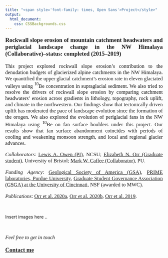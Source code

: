 ---
title: "<span style='font-family: times, Open Sans'>Project</style>"
output: 
  html_document:
    css: CSSBackgrounds.css
---

<style>
body {
text-align: justify}
</style>

<p style="font-family: times, Open Sans; font-size:14pt">
**Rockwall slope erosion of mountain catchment headwaters and periglacial landscape change in the NW Himalaya (Collaborative)–status: completed (2015–2019)** 
</p>
<p style="font-family: times, Open Sans; font-size:12.5pt">
This project explored rockwall slope erosion's contribution to the denudation budgets of glacierized alpine catchments in the NW Himalaya. We quantified the upper glacial catchment's erosion rate in eleven glaciated valleys using $^{10}$Be concentration in supraglacial sediment. We also tried to resolve the drivers of rockwall slope erosion by comparing catchment headwaters' erosion across gradients in lithology, topography, rock uplift, and climate in the northwestern. Our findings show that tectonically driven uplift has moderated the pace of landscape evolution since the formation of the orogen. We also explored the evolution of periglacial fans in the NW Himalaya using $^{10}$Be on fan surface boulders under this project. Our results show that fan surface abandonment coincides with periods of cooling and weakening monsoon strength, and local and regional glacier advances.
</p>
<p style="font-family: times, Open Sans; font-size:12.5pt">
*Collaborators*: [Lewis A. Owen (PI)](https://meas.sciences.ncsu.edu/people/laowen2/), NCSU; [Elizabeth N. Orr (Graduate student)](https://www.elizabethorr.co.uk/), University of Bristol; [Mark W. Caffee (Collaborator)](http://www.physics.purdue.edu/people/faculty/mcaffee.php), PU.
</p>
<p style="font-family: times, Open Sans; font-size:12.5pt">
*Funding Agency*: [Geological Society of America (GSA)](https://www.geosociety.org/GSA/Education_Careers/Grants_Scholarships/Research_Grants/GSA/grants/gradgrants.aspx), [PRIME laboratories, Purdue University](https://www.physics.purdue.edu/primelab/user-information/freeseedanalysis.php), [Graduate Student Governance Association (GSGA) at the University of Cincinnati](https://grad.uc.edu/student-life/awards/gsga-awards.html), NSF (awarded to MWC).
</p>
<p style="font-family: times, Open Sans; font-size:12.5pt">
*Publications*: [Orr et al. 2020a](https://doi.org/10.1002/essoar.10502583.2.), [Orr et al. 2020b](https://doi.org/10.1130/2020.2548(04)), [Orr et al. 2019](https://doi.org/10.1002/esp.4720).
</p>
<br>

Insert images here ..




<br>
<p style="font-family: times, Open Sans; font-size:12.5pt">
*Feel free to get in touch*
</p> 
<p style="font-family: times, Open Sans; font-size:14pt">
[**Contact me**](Contactme.html)
</p>
